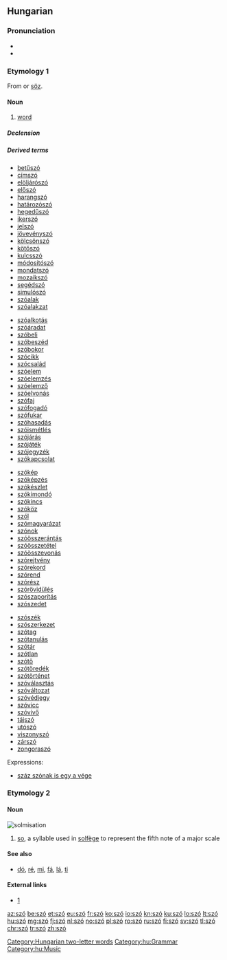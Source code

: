 {{also|sző}}
==Hungarian==

===Pronunciation===
* {{IPA|/ˈsoː/|lang=hu}}
* {{audio|Hu-szó.ogg|Audio|lang=hu}}

===Etymology 1===
From {{etyl|fiu-ugr-pro|hu}} {{m|fiu-ugr-pro|*sawɜ}} or {{etyl|otk|hu}} [[söz]].

====Noun====
{{hu-noun|pl=szavak}}

# [[word]]

=====Declension=====
{{hu-infl-nom|szava|o|-|stem2=szó}}{{hu-pos-atok|szav||ai}}

=====Derived terms=====
{{der-top4}}
* [[betűszó]]
* [[címszó]]
* [[elöljárószó]]
* [[előszó]]
* [[harangszó]]
* [[határozószó]]
* [[hegedűszó]]
* [[ikerszó]]
* [[jelszó]]
* [[jövevényszó]]
* [[kölcsönszó]]
* [[kötőszó]]
* [[kulcsszó]]
* [[módosítószó]]
* [[mondatszó]]
* [[mozaikszó]]
* [[segédszó]]
* [[simulószó]]
* [[szóalak]]
* [[szóalakzat]]
{{der-mid4}}
* [[szóalkotás]]
* [[szóáradat]]
* [[szóbeli]]
* [[szóbeszéd]]
* [[szóbokor]]
* [[szócikk]]
* [[szócsalád]]
* [[szóelem]]
* [[szóelemzés]]
* [[szóelemző]]
* [[szóelvonás]]
* [[szófaj]]
* [[szófogadó]]
* [[szófukar]]
* [[szóhasadás]]
* [[szóismétlés]]
* [[szójárás]]
* [[szójáték]]
* [[szójegyzék]]
* [[szókapcsolat]]
{{der-mid4}}
* [[szókép]]
* [[szóképzés]]
* [[szókészlet]]
* [[szókimondó]]
* [[szókincs]]
* [[szóköz]]
* [[szól]]
* [[szómagyarázat]]
* [[szónok]]
* [[szóösszerántás]]
* [[szóösszetétel]]
* [[szóösszevonás]]
* [[szórejtvény]]
* [[szórekord]]
* [[szórend]]
* [[szórész]]
* [[szórövidülés]]
* [[szószaporítás]]
* [[szószedet]]
{{der-mid4}}
* [[szószék]]
* [[szószerkezet]]
* [[szótag]]
* [[szótanulás]]
* [[szótár]]
* [[szótlan]]
* [[szótő]]
* [[szótöredék]]
* [[szótörténet]]
* [[szóválasztás]]
* [[szóváltozat]]
* [[szóvédjegy]]
* [[szóvicc]]
* [[szóvivő]]
* [[tájszó]]
* [[utószó]]
* [[viszonyszó]]
* [[zárszó]]
* [[zongoraszó]]
{{der-bottom}}
;Expressions:
* [[száz szónak is egy a vége]]

===Etymology 2===
{{rfe|lang=hu}}

====Noun====
[[Image:Szolmizáció.JPG|thumb|solmisation]]
{{hu-noun|k}}

# [[so]], a syllable used in [[solfège]] to represent the fifth note of a major scale

====See also====
* [[dó]], [[ré]], [[mi]], [[fá]], [[lá]], [[ti]]

====External links====
* [http://cotcot.hu/miez/cikk/1579]

[[Category:Hungarian two-letter words]]
[[Category:hu:Grammar]]
[[Category:hu:Music]]

[[az:szó]]
[[be:szó]]
[[et:szó]]
[[eu:szó]]
[[fr:szó]]
[[ko:szó]]
[[io:szó]]
[[kn:szó]]
[[ku:szó]]
[[lo:szó]]
[[lt:szó]]
[[hu:szó]]
[[mg:szó]]
[[fj:szó]]
[[nl:szó]]
[[no:szó]]
[[pl:szó]]
[[ro:szó]]
[[ru:szó]]
[[fi:szó]]
[[sv:szó]]
[[tl:szó]]
[[chr:szó]]
[[tr:szó]]
[[zh:szó]]